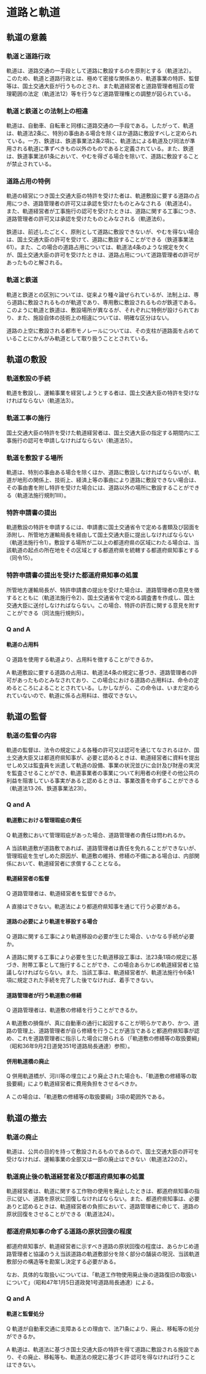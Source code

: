# 道路と軌道

## 軌道の意義

### 軌道と道路行政

軌道は、道路交通の一手段として道路に敷設するのを原則とする（軌道法2）。このため、軌道と道路行政とは、極めて密接な関係あり、軌道事業の特許、監督等は、国土交通大臣が行うものとされ、また軌道経営者と道路管理者相互の管理範囲の法定（軌道法12）等を行うなど道路管理権との調整が図られている。

### 軌道と鉄道との法制上の相違

軌道は、自動車、自転車と同様に道路交通の一手段である。したがって、軌道は、軌道法2条に、特別の事由ある場合を除くほか道路に敷設すべしと定められている。一方、鉄道は、鉄道事業法2条2項に、軌道法による軌道及び同法が準用される軌道に準ずべきもの以外のものであると定義されている。また、鉄道は、鉄道事業法61条において、やむを得ざる場合を除いて、道路に敷設することが禁止されている。

### 道路占用の特例

軌道の経営につき国土交通大臣の特許を受けた者は、軌道敷設に要する道路の占用につき、道路管理者の許可又は承認を受けたものとみなされる（軌道法4）。また、軌道経営者が工事施行の認可を受けたときは、道路に関する工事につき、道路管理者の許可又は承認を受けたものとみなされる（軌道法6）。

鉄道は、前述したごとく、原則として道路に敷設できないが、やむを得ない場合は、国土交通大臣の許可を受けて、道路に敷設することができる（鉄道事業法61）。また、この場合の道路占用については、軌道法4条のような規定を欠くが、国土交通大臣の許可を受けたときは、道路占用について道路管理者の許可があったものと解される。

### 軌道と鉄道

軌道と鉄道との区別については、従来より種々論ぜられているが、法制上は、専ら道路に敷設されるものが軌道であり、専用敷に敷設されるものが鉄道である。このように軌道と鉄道は、敷設場所が異なるが、それぞれに特例が設けられており、また、施設自体の技術上の相違については、明確な区分はない。

道路の上空に敷設される都市モノレールについては、その支柱が道路面を占めていることにかんがみ軌道として取り扱うこととされている。

## 軌道の敷設

### 軌道敷設の手続

軌道を敷設し、運輸事業を経営しようとする者は、国土交通大臣の特許を受けなければならない（軌道法3）。

### 軌道工事の施行

国土交通大臣の特許を受けた軌道経営者は、国土交通大臣の指定する期間内に工事施行の認可を申請しなければならない（軌道法5）。

### 軌道を敷設する場所

軌道は、特別の事由ある場合を除くほか、道路に敷設しなければならないが、軌道が地形の関係上、技術上、経済上等の事由により道路に敷設できない場合は、その事由書を附し特許を受けた場合には、道路以外の場所に敷設することができる（軌道法施行規則1ⅡI）。

### 特許申請書の提出

軌道敷設の特許を申請するには、申請書に国土交通省令で定める書類及び図面を添附し、所管地方運輸局長を経由して国土交通大臣に提出しなければならない（軌道法施行令1）。敷設する場所が二以上の都道府県の区域にわたる場合は、当該軌道の起点の所在地をその区域とする都道府県を統轄する都道府県知事とする（同令15）。

### 特許申請書の提出を受けた都道府県知事の処置

所管地方運輸局長が、特許申請書の提出を受けた場合は、道路管理者の意見を徴するとともに（軌道法施行令2）、国土交通省令で定める調査書を作成し、国土交通大臣に送付しなければならない。この場合、特許の許否に関する意見を附すことができる（同法施行規則5）。

### Q and A

#### 軌道の占用料

Q 道路を使用する軌道より、占用料を徴することができるか。

A 軌道敷設に要する道路の占用は、軌道法4条の規定に基づき、道路管理者の許可があったものとみなされており、この場合における道路の占用料は、命令の定めるところによることとされている。しかしながら、この命令は、いまだ定められていないので、軌道に係る占用料は、徴収できない。

## 軌道の監督

### 軌道の監督の内容

軌道の監督は、法令の規定による各種の許可又は認可を通じてなされるほか、国土交通大臣又は都道府県知事が、必要と認めるときは、軌道経営者に資料を提出せしめ又は監査員を派遣して軌道の設備、事業の状況並びに会計及び財産の実況を監査させることができ、軌道事業者の事業について利用者の利便その他公共の利益を阻害している事実があると認めるときは、事業改善を命ずることができる（軌道法13·26、鉄道事業法23Ⅰ）。

### Q and A

#### 軌道敷における管理瑕疵の責任

Q 軌道敷において管理瑕疵があった場合、道路管理者の責任は問われるか。

A 当該軌道敷が道路敷であれば、道路管理者は責任を免れることができないが、管理瑕疵を生ぜしめた原因が、軌道敷の維持、修繕の不備にある場合は、内部関係において、軌道経営者に求償することとなる。

#### 軌道経営者の監督

Q 道路管理者は、軌道経営者を監督できるか。

A 直接はできない。軌道法により都道府県知事を通じて行う必要がある。

#### 道路の必要により軌道を移設する場合

Q 道路に関する工事により軌道移設の必要が生じた場合、いかなる手続が必要か。

A 道路に関する工事により必要を生じた軌道移設工事は、法23条1項の規定に基づき、附帯工事として施行することができ、この場合あらかじめ軌道経営者と協議しなければならない。また、当該工事は、軌道経営者が、軌道法施行令6条1項に規定された手続を完了した後でなければ、着手できない。

#### 道路管理者が行う軌道敷の修繕

Q 道路管理者は、軌道敷の修繕を行うことができるか。

A 軌道敷の損傷が、真に自動車の通行に起因することが明らかであり、かつ、道路の管理上、道路管理者が自ら修繕を行うことが適当であると都道府県知事が認め、これを道路管理者に指示した場合に限られる（「軌道敷の修繕等の取扱要綱」（昭和36年9月2日道発351号道路局長通達）参照）。

#### 併用軌道橋の廃止

Q 併用軌道橋が、河川等の埋立により廃止された場合も、「軌道敷の修繕等の取扱要綱」により軌道経営者に費用負担をさせるべきか。

A この場合は、「軌道敷の修繕等の取扱要綱」3項の範囲外である。

## 軌道の撤去

### 軌道の廃止

軌道は、公共の目的を持って敷設されるものであるので、国土交通大臣の許可を受けなければ、運輸事業の全部又は一部の廃止はできない（軌道法22の2）。

### 軌道廃止後の軌道経営者及び都道府県知事の処置

軌道経営者は、軌道に関する工作物の使用を廃止したときは、都道府県知事の指示に従い、道路を原状に回復しなければならない。また、都道府県知事は、必要ありと認めるときは、軌道経営者の負担において、道路管理者に命じて、道路の原状回復をさせることができる（軌道法24）。

### 都道府県知事の命ずる道路の原状回復の程度

都道府県知事が、軌道経営者に示すべき道路の原状回復の程度は、あらかじめ道路管理者と協議のうえ当該道路の軌道敷部分を除く部分の舗装の現況、当該軌道敷部分の構造等を勘案し決定する必要がある。

なお、具体的な取扱いについては、「軌道工作物使用廃止後の道路復旧の取扱いについて」（昭和47年1月5日道政発1号道路局長通達）による。

### Q and A

#### 軌道と監督処分

Q 軌道が自動車交通に支障あるとの理由で、法71条により、廃止、移転等の処分ができるか。

A 軌道は、軌道法に基づき国土交通大臣の特許を得て道路に敷設される施設であり、その廃止、移転等も、軌道法の規定に基づく許·認可を得なければ行うことはできない。